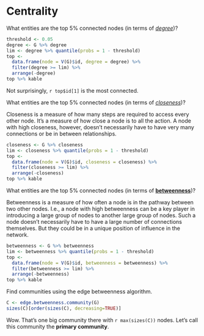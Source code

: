 # Centrality

What entities are the top 5% connected nodes (in terms of 
[*degree*](https://en.wikipedia.org/wiki/Centrality#Degree_centrality))?

```r
threshold <- 0.05
degree <- G %>% degree
lim <- degree %>% quantile(probs = 1 - threshold)
top <-
  data.frame(node = V(G)$id, degree = degree) %>% 
  filter(degree >= lim) %>% 
  arrange(-degree)
top %>% kable
```

Not surprisingly, `r top$id[1]` is the most connected.

What entities are the top 5% connected nodes (in terms of 
[*closeness*](https://en.wikipedia.org/wiki/Centrality#Closeness_centrality))?

Closeness is a measure of how many steps are required to access every other node.
It's a measure of how close a node is to all the action.
A node with high closeness, however, doesn't necessarily have to have very many connections or be in between relationships.

```r
closeness <- G %>% closeness
lim <- closeness %>% quantile(probs = 1 - threshold)
top <-
  data.frame(node = V(G)$id, closeness = closeness) %>% 
  filter(closeness >= lim) %>% 
  arrange(-closeness)
top %>% kable
```

What entities are the top 5% connected nodes (in terms of 
[**betweenness**](https://en.wikipedia.org/wiki/Centrality#Betweenness_centrality))?

Betweenness is a measure of how often a node is in the pathway between two other nodes.
I.e., a node with high betweenness can be a key player in introducing a large group of nodes to another large group of nodes.
Such a node doesn't necessarily have to have a large number of connections themselves.
But they could be in a unique position of influence in the network.

```r
betweenness <- G %>% betweenness
lim <- betweenness %>% quantile(probs = 1 - threshold)
top <-
  data.frame(node = V(G)$id, betweenness = betweenness) %>% 
  filter(betweenness >= lim) %>% 
  arrange(-betweenness)
top %>% kable
```

Find communities using the edge betweenness algorithm.

```r
C <- edge.betweenness.community(G)
sizes(C)[order(sizes(C), decreasing=TRUE)]
```

Wow.
That's one big community there with `r max(sizes(C))` nodes.
Let's call this community the **primary community**.
